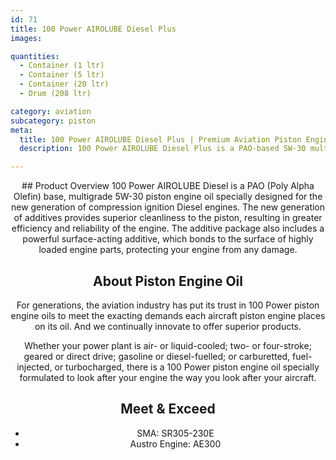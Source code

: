 ```yaml
---
id: 71
title: 100 Power AIROLUBE Diesel Plus
images:

quantities:
  - Container (1 ltr)
  - Container (5 ltr)
  - Container (20 ltr)
  - Drum (208 ltr)

category: aviation
subcategory: piston
meta:
  title: 100 Power AIROLUBE Diesel Plus | Premium Aviation Piston Engine Oil
  description: 100 Power AIROLUBE Diesel Plus is a PAO-based 5W-30 multigrade piston engine oil designed for modern diesel aircraft engines. It delivers superior piston cleanliness, enhanced wear protection, and long-lasting performance for both air- and liquid-cooled engines, meeting SMA SR305-230E and Austro Engine AE300 specifications.

---
```


<Header>
  ## Product Overview
 100 Power AIROLUBE Diesel is a PAO (Poly Alpha Olefin) base,
multigrade 5W-30 piston engine oil specially designed for the new
generation of compression ignition Diesel engines. The new
generation of additives provides superior cleanliness to the piston,
resulting in greater efficiency and reliability of the engine. The
additive package also includes a powerful surface-acting additive,
which bonds to the surface of highly loaded engine parts, protecting
your engine from any damage.

  ## About Piston Engine Oil
  For generations, the aviation industry has put its trust in 100 Power piston engine oils to meet the exacting demands each aircraft piston engine places on its oil. And we continually innovate to offer superior products.

  Whether your power plant is air- or liquid-cooled; two- or four-stroke; geared or direct drive; gasoline or diesel-fuelled; or carburetted, fuel-injected, or turbocharged, there is a 100 Power piston engine oil specially formulated to look after your engine the way you look after your aircraft.

  ## Meet & Exceed
  - SMA: SR305-230E
  - Austro Engine: AE300

</Header>
